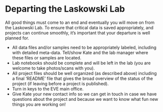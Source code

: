 # Departing the Laskowski Lab {#farewell}

All good things must come to an end and eventually you will move on from the Laskowski Lab. To ensure that critical data is saved appropriately, and projects can continue smoothly, it’s important that your departure is well planned for.

* All data files and/or samples need to be appropriately labeled, including with detailed meta-data. Tell/show Kate and the lab manager where these files or samples are located.
* Lab notebooks should be complete and will be left in the lab (you are welcome to take photos/scans with you).
* All project files should be well organized (as described above) including a final ‘README’ file that gives the broad overview of the status of the project (if leaving before a project is published).
* Turn in keys to the EVE main office.
* Give Kate your new contact info so we can get in touch in case we have questions about the project and because we want to know what fun new things you are working on!
